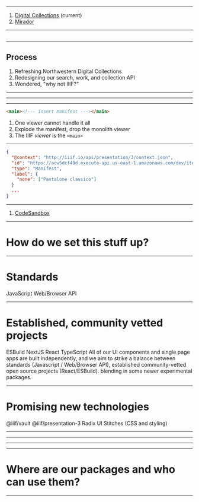 <SlidePage>
    
<Cover>

<Tribe />

</Cover>

---

<NectarThumbnail />

<NectarLabel as="h2" />

1. [Digital Collections](https://dc.library.northwestern.edu/items/7298fdce-adc1-4501-9e14-9e8bd985e149) (current)
2. [Mirador](https://projectmirador.org/embed/?iiif-content=https://acw5dcf49d.execute-api.us-east-1.amazonaws.com/dev/items/iiif-image-manifest-1)

---

## <Intro image="ecosystem" />

---

## Process

1. Refreshing Northwestern Digital Collections
2. Redesigning our search, work, and collection API
3. Wondered, "why not IIIF?"

---

<Intro image="wireframe" />

---

<Intro image="annotated" />

---

```html
<main><!--- insert manifest ---></main>
```

1. One viewer cannot handle it all
2. Explode the manifest, drop the monolith viewer
3. The IIIF _viewer_ is the `<main>`

---

<ProblemStatement />

```json
{
  "@context": "http://iiif.io/api/presentation/3/context.json",
  "id": "https://acw5dcf49d.execute-api.us-east-1.amazonaws.com/dev/items/iiif-image-manifest-1",
  "type": "Manifest",
  "label": {
    "none": ["Pantalone classico"]
  }
  ...
}
```

---

<NectarThumbnail />

<NectarLabel as="h2" />

1. [CodeSandbox](https://codesandbox.io/s/the-front-end-theory-bsnyqe?file=/src/App.jsx)

---

# How do we set this stuff up?

---

# Standards

<Steps>
  <Step>JavaScript</Step>
  <Step>Web/Browser API</Step>
</Steps>

---

# Established, community vetted projects

<Steps>
  <Step>ESBuild</Step>
  <Step>NextJS</Step>
  <Step>React</Step>
  <Step>TypeScript</Step>
</Steps>

<SpeakerNotes>
  All of our UI components and single page apps are built independently, and we
  aim to strike a balance between standards (Javascript / Web/Browser API),
  established community-vetted open source projects (React/ESBuild). blending in
  some newer experimental packages.
</SpeakerNotes>

---

# Promising new technologies

<Steps>
  <Step>@iiif/vault</Step>
  <Step>@iiif/presentation-3</Step>
  <Step>Radix UI</Step>
  <Step>Stitches (CSS and styling)</Step>
</Steps>

---

<ReactTechStack />

---

<StyledTechStack />

---

<IIIFTechStack />

---

# Where are our packages and who can use them?

---

</SlidePage>
